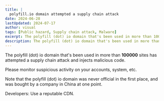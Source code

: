 ```yaml
---
title: |
  polyfill.io domain attempted a supply chain attack
date: 2024-06-28
lastUpdated: 2024-07-17
author: visual
tags: [Public hazard, Supply chain attack, Malware]
excerpt: The polyfill (dot) io domain that's been used in more than 100000 sites has attempted a supply chain attack.
description: The polyfill (dot) io domain that's been used in more than 100000 sites has attempted a supply chain attack.
---
```



The polyfill (dot) io domain that's been used in more than **100000** sites has attempted a supply chain attack and injects malicious code.

Please monitor suspicious activity on your accounts, system, etc.

Note that the polyfill (dot) io domain was never official in the first place, and was bought by a company in China at one point.

Developers: Use a reputable CDN.

<LinkPreview id="https://sansec.io/research/polyfill-supply-chain-attack" />
 
<LinkPreview id="https://github.com/polyfillpolyfill/polyfill-service/issues/2873" />

